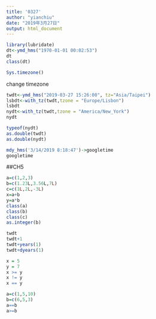 ```yaml
---
title: '0327'
author: "yianchiu"
date: "2019年3月27日"
output: html_document
---
```

```r
library(lubridate)
dt<-ymd_hms("1970-01-01 00:02:53") 
dt
class(dt)
```
```r
Sys.timezone()
```
change timezone
```r
twdt<-ymd_hms("2019-03-27 15:26:00", tz="Asia/Taipei")
lsbdt<-with_tz(twdt,tzone = "Europe/Lisbon")
lsbdt
nydt<-with_tz(twdt,tzone = "America/New_York")
nydt
```

```r
typeof(nydt)
as.double(twdt)
as.double(nydt)
```
```r
mdy_hms('3/14/2019 8:18:47')->googletime
googletime
```
##CH5
```r
a=c(1,2,3)
b=c(1.23L,3.56L,7L)
c=c(1L,2L,-3L)
x=a+b
y=a*b
class(a)
class(b)
class(c)
as.integer(b)
```
```r
twdt
twdt+1
twdt+years(1)
twdt+dyears(1)
```

```r
x = 5
y = 7
x >= y
x != y
x == y
```
```r
a=c(1,5,10)
b=c(6,5,3)
a==b
a>=b
```


